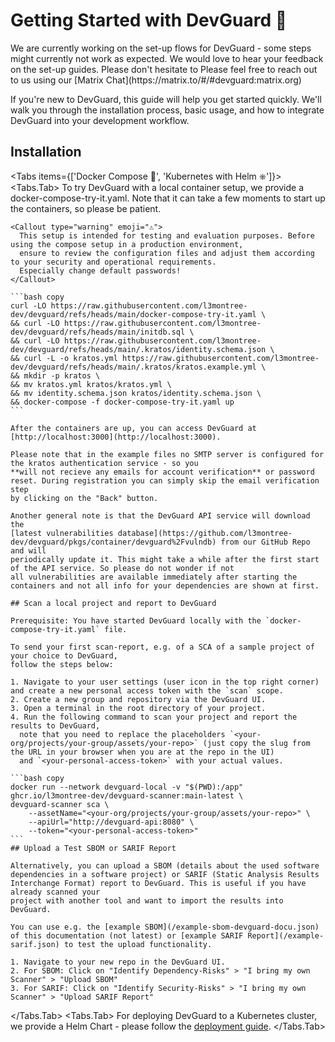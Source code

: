 
# Getting Started with DevGuard 🚀

<Callout type="warning" emoji="⚠️">
  We are currently working on the set-up flows for DevGuard - some steps might currently not work as expected.
  We would love to hear your feedback on the set-up guides. Please don't hesitate to
  Please feel free to reach out to us using our [Matrix Chat](https://matrix.to/#/#devguard:matrix.org)
</Callout>

If you're new to DevGuard, this guide will help you get started quickly. We'll walk you
through the installation process, basic usage, and how to integrate DevGuard into your
development workflow.

## Installation


<Tabs items={['Docker Compose 🐳', 'Kubernetes with Helm ⎈']}>
  <Tabs.Tab>
    To try DevGuard with a local container setup, we provide a docker-compose-try-it.yaml. Note that it can take 
    a few moments to start up the containers, so please be patient.

    <Callout type="warning" emoji="⚠️">
      This setup is intended for testing and evaluation purposes. Before using the compose setup in a production environment,
      ensure to review the configuration files and adjust them according to your security and operational requirements.
      Especially change default passwords!
    </Callout>

    ```bash copy
    curl -LO https://raw.githubusercontent.com/l3montree-dev/devguard/refs/heads/main/docker-compose-try-it.yaml \
    && curl -LO https://raw.githubusercontent.com/l3montree-dev/devguard/refs/heads/main/initdb.sql \
    && curl -LO https://raw.githubusercontent.com/l3montree-dev/devguard/refs/heads/main/.kratos/identity.schema.json \
    && curl -L -o kratos.yml https://raw.githubusercontent.com/l3montree-dev/devguard/refs/heads/main/.kratos/kratos.example.yml \
    && mkdir -p kratos \
    && mv kratos.yml kratos/kratos.yml \
    && mv identity.schema.json kratos/identity.schema.json \
    && docker-compose -f docker-compose-try-it.yaml up
    ```

    After the containers are up, you can access DevGuard at [http://localhost:3000](http://localhost:3000).

    Please note that in the example files no SMTP server is configured for the kratos authentication service - so you
    **will not recieve any emails for account verification** or password reset. During registration you can simply skip the email verification step
    by clicking on the "Back" button.

    Another general note is that the DevGuard API service will download the
    [latest vulnerabilities database](https://github.com/l3montree-dev/devguard/pkgs/container/devguard%2Fvulndb) from our GitHub Repo and will
    periodically update it. This might take a while after the first start of the API service. So please do not wonder if not
    all vulnerabilities are available immediately after starting the containers and not all info for your dependencies are shown at first.

    ## Scan a local project and report to DevGuard

    Prerequisite: You have started DevGuard locally with the `docker-compose-try-it.yaml` file.

    To send your first scan-report, e.g. of a SCA of a sample project of your choice to DevGuard,
    follow the steps below: 

    1. Navigate to your user settings (user icon in the top right corner) and create a new personal access token with the `scan` scope.
    2. Create a new group and repository via the DevGuard UI.
    3. Open a terminal in the root directory of your project.
    4. Run the following command to scan your project and report the results to DevGuard,
      note that you need to replace the placeholders `<your-org/projects/your-group/assets/your-repo>` (just copy the slug from the URL in your browser when you are at the repo in the UI)
      and `<your-personal-access-token>` with your actual values.

    ```bash copy
    docker run --network devguard-local -v "$(PWD):/app" ghcr.io/l3montree-dev/devguard-scanner:main-latest \
    devguard-scanner sca \
        --assetName="<your-org/projects/your-group/assets/your-repo>" \
        --apiUrl="http://devguard-api:8080" \
        --token="<your-personal-access-token>"
    ```
    ## Upload a Test SBOM or SARIF Report

    Alternatively, you can upload a SBOM (details about the used software dependencies in a software project) or SARIF (Static Analysis Results Interchange Format) report to DevGuard. This is useful if you have already scanned your
    project with another tool and want to import the results into DevGuard.

    You can use e.g. the [example SBOM](/example-sbom-devguard-docu.json) of this documentation (not latest) or [example SARIF Report](/example-sarif.json) to test the upload functionality.

    1. Navigate to your new repo in the DevGuard UI.
    2. For SBOM: Click on "Identify Dependency-Risks" > "I bring my own Scanner" > "Upload SBOM"
    3. For SARIF: Click on "Identify Security-Risks" > "I bring my own Scanner" > "Upload SARIF Report"

  </Tabs.Tab>
  <Tabs.Tab>
    For deploying DevGuard to a Kubernetes cluster, we provide a Helm Chart -
    please follow the [deployment guide](/getting-started/self-hosting-devguard/kubernetes).
  </Tabs.Tab>
</Tabs>
